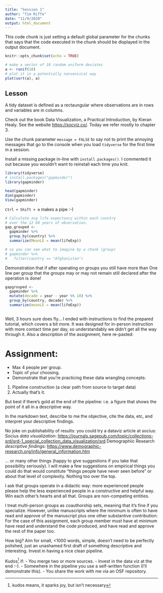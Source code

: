 ```yaml
---
title: "Session 1"
author: "Tim Riffe"
date: "11/9/2020"
output: html_document
---
```


This code chunk is just setting a default global parameter for the chunks that says that the code executed in the chunk should be displayed in the output document.
```r
knitr::opts_chunk$set(echo = TRUE)
```

```r
# make a vector of 10 random uniform deviates
a <- runif(10)
# plot it in a potentially nonsensical way
plot(sort(a), a)
```


## Lesson

A tidy dataset is defined as a rectaungular where observations are in rows and variables are in columns.

Check out the book Data Visualization, a Practical Introduction, by Kieran Healy. See the website <https://socviz.co/>. Today we refer mostly to chapter 3.

Use the chunk parameter `message = FALSE` to say not to print the annoying messages that go to the console when you load `tidyverse` for the first time in a session.

Install a missing package in-line with `install.packages()`. I commented it 
 out because you wouldn't want to reinstall each time you knit.
```r
library(tidyverse)
# install.packages("gapminder")
library(gapminder)

head(gapminder)
dim(gapminder)
View(gapminder)
```

`Ctrl + Shift + m` makes a pipe :-)
```r
# Calculate avg life expectancy within each country
# over the 12 60 years of observation.
gap_grouped <-
  gapminder %>% 
  group_by(country) %>% 
  summarize(MeanLE = mean(lifeExp)) 

# so you can see what to imagine by a chunk (group)
# gapminder %>% 
#   filter(country == "Afghanistan")
```


Demonstration that if after operating on groups you still have more than
One line per group that the groups may or may not remain still declared after the operation is done!
```r

gapgrouped <-
  gapminder %>% 
  mutate(decade = year - year %% 10) %>% 
  group_by(country, decade) %>% 
  summarize(meanLE = mean(lifeExp))
  
```

Well, 3 hours sure does fly... I ended with instructions to find the prepared tutorial, which covers a bit more. It was designed for in-person instruction with more contact time per day, so understandably we didn't get all the way through it. Also a description of the assignment, here re-pasted:

# Assignment:

- Max 4 people per group. 
- Topic of your choosing. 
- Demonstrate that you’re practicing these data wrangling concepts:

1. Pipeline construction (a clear path from source to target data)
2. Actually that’s it.

But best if there’s gold at the end of the pipeline: i.e. a figure that shows the point of it all in a descriptive way. 

In the markdown text, describe to me the objective, cite the data, etc, and interpret your descriptive findings.

No joke on publishability of results: you could try a dataviz article at socius:
Socius *data visualization*:
<https://journals.sagepub.com/topic/collections-srd/srd-1_special_collection_data_visualization/srd>
Demographiic Research *descriptive findings*:
<https://www.demographic-research.org/info/general_information.htm>

... or many other things (happy to give suggestions if you take that possibility seriously). I will make a few suggestions on empirical things you could do that would constitute “things people have never seen before” or about that level of complexity. Nothing too over the top.

I ask that groups operate in a didactic way: more experienced people please help the less experienced people in a constructive and helpful way. Win each other’s hearts and all that.
Groups are non-competing entities.

I treat multi-person groups as coauthorship sets, meaning that it’s fine if you specialize. However, unlike manuscripts where the minimum is often to have read and approve of the manuscript plus one other substantive contribution: For the case of this assignment, each group member must have at minimum have read and understand the code produced, and have read and approve the rest of the paper too. 

How big? Aim for small, <1000 words, simple, doesn’t need to be perfectly polished, just an unashamed first draft of something descriptive and interesting. Invest in having a nice clean pipeline. 

Kudos^[kudos means, it sparks joy, but isn't necessary] if:
- You merge two or more sources. 
- Invest in the data viz at the end :-).
- Somewhere in the pipeline you use a self-written function (I’ll demonstrate this).
- You share the work with me via an OSF repository.















